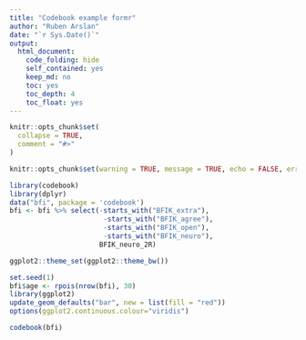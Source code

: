 ```yaml
---
title: "Codebook example formr"
author: "Ruben Arslan"
date: "`r Sys.Date()`"
output:
  html_document:
    code_folding: hide
    self_contained: yes
    keep_md: no
    toc: yes
    toc_depth: 4
    toc_float: yes
---
```



```r
knitr::opts_chunk$set(
  collapse = TRUE,
  comment = "#>"
)
```


```r
knitr::opts_chunk$set(warning = TRUE, message = TRUE, echo = FALSE, error = TRUE)

library(codebook)
library(dplyr)
data("bfi", package = 'codebook')
bfi <- bfi %>% select(-starts_with("BFIK_extra"),
                       -starts_with("BFIK_agree"),
                       -starts_with("BFIK_open"),
                       -starts_with("BFIK_neuro"),
                      BFIK_neuro_2R)

ggplot2::theme_set(ggplot2::theme_bw())

set.seed(1)
bfi$age <- rpois(nrow(bfi), 30)
library(ggplot2)
update_geom_defaults("bar", new = list(fill = "red"))
options(ggplot2.continuous.colour="viridis")
```

```r
codebook(bfi)
```

